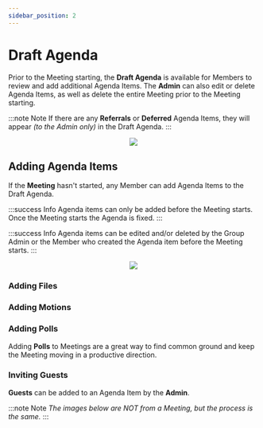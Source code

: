 ```yaml
---
sidebar_position: 2
---
```



# Draft Agenda

Prior to the Meeting starting, the **Draft Agenda** is available for Members to review and add additional Agenda Items. The **Admin** can also edit or delete Agenda Items, as well as delete the entire Meeting prior to the Meeting starting.

:::note Note
If there are any **Referrals** or **Deferred** Agenda Items, they will appear _(to the Admin only)_ in the Draft Agenda.
:::

<center>
	<img src={useBaseUrl('/img/administration/meetings/draft-1.jpg')} />
</center>

## Adding Agenda Items

If the **Meeting** hasn't started, any Member can add Agenda Items to the Draft Agenda.

:::success Info
Agenda items can only be added before the Meeting starts. Once the Meeting starts the Agenda is fixed.
:::

:::success Info
Agenda items can be edited and/or deleted by the Group Admin or the Member who created the Agenda item before the Meeting starts.
:::

<center>
	<img src={useBaseUrl('/img/meetings/draftAgenda.gif')} />
</center>

### Adding Files

<AddFiles />

### Adding Motions

<AddMotions />

### Adding Polls

Adding **Polls** to Meetings are a great way to find common ground and keep the Meeting moving in a productive direction.

<AddPolls />

### Inviting Guests

**Guests** can be added to an Agenda Item by the **Admin**.

:::note Note
_The images below are NOT from a Meeting, but the process is the same._
:::

<AddGuests />
